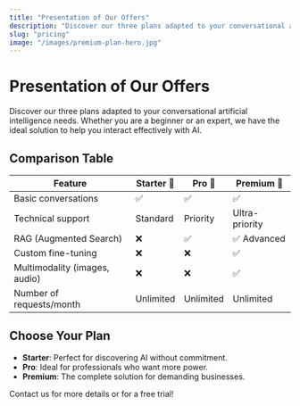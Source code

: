 ```yaml
---
title: "Presentation of Our Offers"
description: "Discover our three plans adapted to your conversational artificial intelligence needs"
slug: "pricing"
image: "/images/premium-plan-hero.jpg"
---
```


# Presentation of Our Offers

Discover our three plans adapted to your conversational artificial intelligence needs. Whether you are a beginner or an expert, we have the ideal solution to help you interact effectively with AI.

## Comparison Table

| Feature | Starter 🌱 | Pro 🚀 | Premium 💎 |
|---------------|-----------|--------|------------|
| Basic conversations | ✅ | ✅ | ✅ |
| Technical support | Standard | Priority | Ultra-priority |
| RAG (Augmented Search) | ❌ | ✅ | ✅ Advanced |
| Custom fine-tuning | ❌ | ❌ | ✅ |
| Multimodality (images, audio) | ❌ | ❌ | ✅ |
| Number of requests/month | Unlimited | Unlimited | Unlimited |

## Choose Your Plan

- **Starter**: Perfect for discovering AI without commitment.
- **Pro**: Ideal for professionals who want more power.
- **Premium**: The complete solution for demanding businesses.

Contact us for more details or for a free trial!
